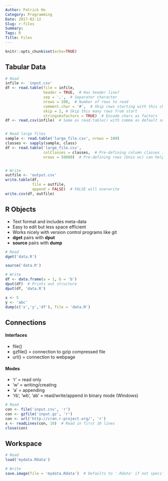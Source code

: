 ```yaml
---
Author: Patrick Ho
Category: Programming
Date: 2017-02-12
Slug: r-files
Summary:
Tags: R
Title: Files
---
```


```r
knitr::opts_chunk$set(echo=TRUE)
```

## Tabular Data {#tabular}

```r
# Read
infile <- 'input.csv'
df <- read.table(file = infile,
                 header = TRUE,  # Has header line?
                 sep = ',',  # Separator character
                 nrows = 100,  # Number of rows to read
                 comment.char = '#',  # Skip rows starting with this character
                 skip = 2, # Skip this many rows from start
                 stringsAsFactors = TRUE)  # Encode chars as factors
df <- read.csv(infile)  # Same as read.table() with comma as default separator


# Read large files
sample <- read.table('large_file.csv', nrows = 100)
classes <- sapply(sample, class)
df <- read.table('large_file.csv',
                 colClasses = classes,  # Pre-defining column classes is much faster
                 nrows = 50000)  # Pre-defining rows (Unix wc) can help with memory usage


# Write
outfile <- 'output.csv'
write.table(df,
            file = outfile,
            append = FALSE)  # FALSE will overwrite
write.csv(df, outfile)
```

## R Objects {#objects}
- Text format and includes meta-data
- Easy to edit but less space efficient
- Works nicely with version control programs like git
- **dget** pairs with **dput**
- **source** pairs with **dump**

```r
# Read
dget('data.R')

source('data.R')

# Write
df <- data.frame(a = 1, b = 'b')
dput(df)  # Prints out structure
dput(df, 'data.R')

x <- 5
y <- 'abc'
dump(c('x','y','df'), file = 'data.R')
```

## Connections {#connections}
#### Interfaces
- file()
- gzfile() = connection to gzip compressed file
- url() = connection to webpage

#### Modes
- 'r' = read only
- 'w' = writing/creating
- 'a' = appending
- 'rb', 'wb', 'ab' = read/write/append in binary mode (Windows)

```r
# Read
con <- file('input.csv', 'r')
con <- gzfile('input.gz', 'r')
con <- url('http://cran.r-project.org/', 'r')
x <- readLines(con, 10)  # Read in first 10 lines
close(con)
```

## Workspace {#workspace}

```r
# Read
load('mydata.RData')

# Write
save.image(file = 'mydata.Rdata')  # Defaults to '.Rdata' if not specified
```
